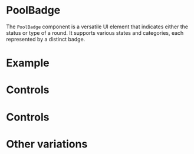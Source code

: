 

<Meta title="Components/PoolBadge" component={PoolBadge} of={PoolBadgeStories} />

# PoolBadge

The `PoolBadge` component is a versatile UI element that indicates either the status or type of a round. It supports various states and categories, each represented by a distinct badge.

# Example

<Story of={PoolBadgeStories.PoolStatusStory} />

# Controls

<Controls of={PoolBadgeStories.PoolStatusStory} />

<Story of={PoolBadgeStories.PoolTypeStory} />

# Controls

<Controls of={PoolBadgeStories.PoolTypeStory} />

# Other variations

<Stories />
